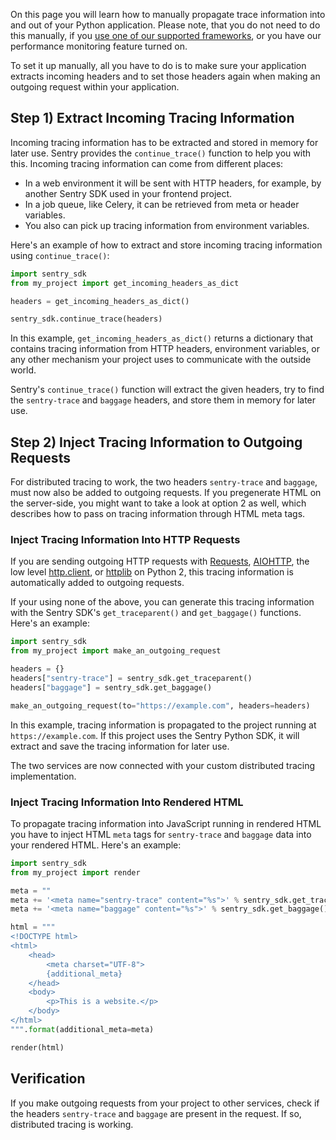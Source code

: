 On this page you will learn how to manually propagate trace information into and out of your Python application. Please note, that you do not need to do this manually, if you [use one of our supported frameworks](/platforms/python/usage/distributed-tracing/#how-to-use-distributed-tracing), or you have our <PlatformLink to="/performance/">performance monitoring feature</PlatformLink> turned on.

To set it up manually, all you have to do is to make sure your application extracts incoming headers and to set those headers again when making an outgoing request within your application.

## Step 1) Extract Incoming Tracing Information

Incoming tracing information has to be extracted and stored in memory for later use. Sentry provides the `continue_trace()` function to help you with this. Incoming tracing information can come from different places:

- In a web environment it will be sent with HTTP headers, for example, by another Sentry SDK used in your frontend project.
- In a job queue, like Celery, it can be retrieved from meta or header variables.
- You also can pick up tracing information from environment variables.

Here's an example of how to extract and store incoming tracing information using `continue_trace()`:

```python
import sentry_sdk
from my_project import get_incoming_headers_as_dict

headers = get_incoming_headers_as_dict()

sentry_sdk.continue_trace(headers)
```

In this example, `get_incoming_headers_as_dict()` returns a dictionary that contains tracing information from HTTP headers, environment variables, or any other mechanism your project uses to communicate with the outside world.

Sentry's `continue_trace()` function will extract the given headers, try to find the `sentry-trace` and `baggage` headers, and store them in memory for later use.

## Step 2) Inject Tracing Information to Outgoing Requests

For distributed tracing to work, the two headers `sentry-trace` and `baggage`, must now also be added to outgoing requests. If you pregenerate HTML on the server-side, you might want to take a look at option 2 as well, which describes how to pass on tracing information through HTML meta tags.

### Inject Tracing Information Into HTTP Requests

If you are sending outgoing HTTP requests with [Requests](https://requests.readthedocs.io/en/latest/), [AIOHTTP](https://docs.aiohttp.org/en/stable/), the low level [http.client](https://docs.python.org/3/library/http.client.html), or [httplib](https://docs.python.org/2/library/httplib.html) on Python 2, this tracing information is automatically added to outgoing requests.

If your using none of the above, you can generate this tracing information with the Sentry SDK's `get_traceparent()` and `get_baggage()` functions. Here's an example:

```python
import sentry_sdk
from my_project import make_an_outgoing_request

headers = {}
headers["sentry-trace"] = sentry_sdk.get_traceparent()
headers["baggage"] = sentry_sdk.get_baggage()

make_an_outgoing_request(to="https://example.com", headers=headers)
```

In this example, tracing information is propagated to the project running at `https://example.com`. If this project uses the Sentry Python SDK, it will extract and save the tracing information for later use.

The two services are now connected with your custom distributed tracing implementation.

### Inject Tracing Information Into Rendered HTML

To propagate tracing information into JavaScript running in rendered HTML you have to inject HTML `meta` tags for `sentry-trace` and `baggage` data into your rendered HTML. Here's an example:

```python
import sentry_sdk
from my_project import render

meta = ""
meta += '<meta name="sentry-trace" content="%s">' % sentry_sdk.get_traceparent()
meta += '<meta name="baggage" content="%s">' % sentry_sdk.get_baggage()

html = """
<!DOCTYPE html>
<html>
    <head>
        <meta charset="UTF-8">
        {additional_meta}
    </head>
    <body>
        <p>This is a website.</p>
    </body>
</html>
""".format(additional_meta=meta)

render(html)

```

## Verification

If you make outgoing requests from your project to other services, check if the headers `sentry-trace` and `baggage` are present in the request. If so, distributed tracing is working.
